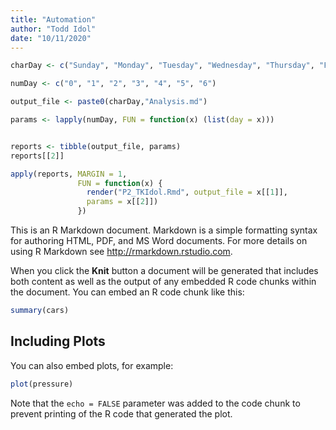 ```yaml
---
title: "Automation"
author: "Todd Idol"
date: "10/11/2020"
---
```


```r

charDay <- c("Sunday", "Monday", "Tuesday", "Wednesday", "Thursday", "Friday", "Saturday")

numDay <- c("0", "1", "2", "3", "4", "5", "6")

output_file <- paste0(charDay,"Analysis.md")

params <- lapply(numDay, FUN = function(x) (list(day = x)))


reports <- tibble(output_file, params)
reports[[2]]

apply(reports, MARGIN = 1, 
               FUN = function(x) { 
                 render("P2_TKIdol.Rmd", output_file = x[[1]],
                 params = x[[2]])
               })

```



This is an R Markdown document. Markdown is a simple formatting syntax for authoring HTML, PDF, and MS Word documents. For more details on using R Markdown see <http://rmarkdown.rstudio.com>.

When you click the **Knit** button a document will be generated that includes both content as well as the output of any embedded R code chunks within the document. You can embed an R code chunk like this:

```r
summary(cars)
```

## Including Plots

You can also embed plots, for example:

```r
plot(pressure)
```

Note that the `echo = FALSE` parameter was added to the code chunk to prevent printing of the R code that generated the plot.
